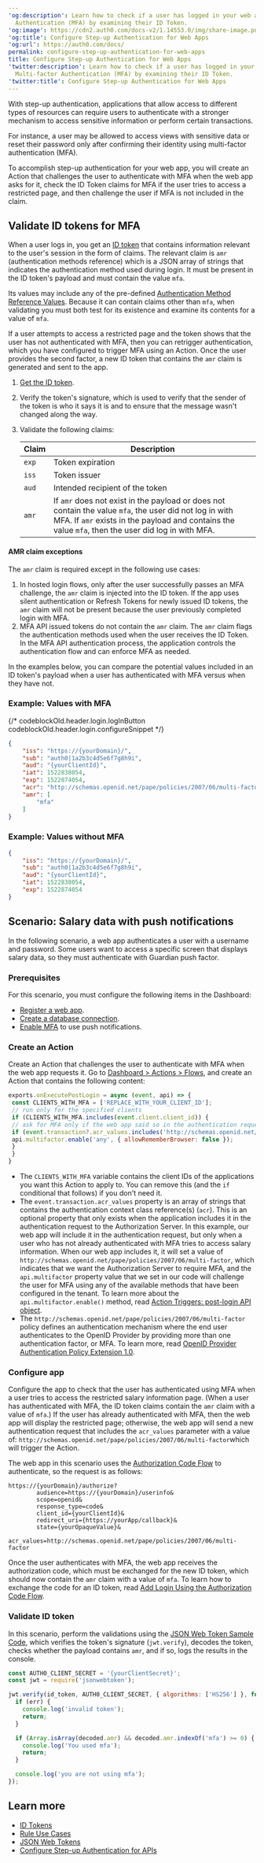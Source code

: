 ---
'og:description': Learn how to check if a user has logged in your web app with Multi-factor
  Authentication (MFA) by examining their ID Token.
'og:image': https://cdn2.auth0.com/docs-v2/1.14553.0/img/share-image.png
'og:title': Configure Step-up Authentication for Web Apps
'og:url': https://auth0.com/docs/
permalink: configure-step-up-authentication-for-web-apps
title: Configure Step-up Authentication for Web Apps
'twitter:description': Learn how to check if a user has logged in your web app with
  Multi-factor Authentication (MFA) by examining their ID Token.
'twitter:title': Configure Step-up Authentication for Web Apps
---
With step-up authentication, applications that allow access to different types of resources can require users to authenticate with a stronger mechanism to access sensitive information or perform certain transactions.

For instance, a user may be allowed to access views with sensitive data or reset their password only after confirming their identity using <Tooltip tip="Multi-factor authentication (MFA): User authentication process that uses a factor in addition to username and password such as a code via SMS." cta="View Glossary" href="/docs/glossary?term=multi-factor+authentication">multi-factor authentication</Tooltip> (MFA).

To accomplish step-up authentication for your web app, you will create an Action that challenges the user to authenticate with MFA when the web app asks for it, check the <Tooltip tip="ID Token: Credential meant for the client itself, rather than for accessing a resource." cta="View Glossary" href="/docs/glossary?term=ID+Token">ID Token</Tooltip> claims for MFA if the user tries to access a restricted page, and then challenge the user if MFA is not included in the claim.

## Validate ID tokens for MFA

When a user logs in, you get an [ID token](/docs/secure/tokens/id-tokens/get-id-tokens) that contains information relevant to the user's session in the form of claims. The relevant claim is `amr` (authentication methods reference) which is a JSON array of strings that indicates the authentication method used during login. It must be present in the ID token's payload and must contain the value `mfa`.

Its values may include any of the pre-defined [Authentication Method Reference Values](https://tools.ietf.org/html/rfc8176). Because it can contain claims other than `mfa`, when validating you must both test for its existence and examine its contents for a value of `mfa`.

If a user attempts to access a restricted page and the token shows that the user has not authenticated with MFA, then you can retrigger authentication, which you have configured to trigger MFA using an Action. Once the user provides the second factor, a new ID token that contains the `amr` claim is generated and sent to the app.

1. [Get the ID token](/docs/secure/tokens/id-tokens/get-id-tokens).
2. Verify the token's signature, which is used to verify that the sender of the token is who it says it is and to ensure that the message wasn't changed along the way.
3. Validate the following claims:

    <table class="table"><thead>
    <tr>
    <th>Claim</th>
    <th>Description</th>
    </tr>
    </thead>
    <tbody>
    <tr>
    <td><code>exp</code></td>
    <td>Token expiration</td>
    </tr>
    <tr>
    <td><code>iss</code></td>
    <td>Token issuer</td>
    </tr>
    <tr>
    <td><code>aud</code></td>
    <td>Intended recipient of the token</td>
    </tr>
    <tr>
    <td><code>amr</code></td>
    <td>If <code>amr</code> does not exist in the payload or does not contain the value <code>mfa</code>, the user did not log in with MFA. If <code>amr</code> exists in the payload and contains the value <code>mfa</code>, then the user did log in with MFA.</td>
    </tr>
    </tbody>
    </table>

#### AMR claim exceptions

The `amr` claim is required except in the following use cases:

1. In hosted login flows, only after the user successfully passes an MFA challenge, the `amr` claim is injected into the ID token. If the app uses silent authentication or Refresh Tokens for newly issued ID tokens, the `amr` claim will not be present because the user previously completed login with MFA.
2. MFA API issued tokens do not contain the `amr` claim. The `amr` claim flags the authentication methods used when the user receives the ID Token. In the MFA API authentication process, the application controls the authentication flow and can enforce MFA as needed.

In the examples below, you can compare the potential values included in an ID token's payload when a user has authenticated with MFA versus when they have not.

### Example: Values with MFA

{/* codeblockOld.header.login.logInButton codeblockOld.header.login.configureSnippet */}


```json lines
{
    "iss": "https://{yourDomain}/",
    "sub": "auth0|1a2b3c4d5e6f7g8h9i",
    "aud": "{yourClientId}",
    "iat": 1522838054,
    "exp": 1522874054,
    "acr": "http://schemas.openid.net/pape/policies/2007/06/multi-factor",
    "amr": [
        "mfa"
    ]
}
```






### Example: Values without MFA

```json lines
{
    "iss": "https://{yourDomain}/",
    "sub": "auth0|1a2b3c4d5e6f7g8h9i",
    "aud": "{yourClientId}",
    "iat": 1522838054,
    "exp": 1522874054
}
```






## Scenario: Salary data with push notifications

In the following scenario, a web app authenticates a user with a username and password. Some users want to access a specific screen that displays salary data, so they must authenticate with Guardian push factor.

### Prerequisites

For this scenario, you must configure the following items in the Dashboard:

* [Register a web app](/docs/get-started/auth0-overview/create-applications/regular-web-apps).
* [Create a database connection](https://manage.auth0.com/#/connections/database).
* [Enable MFA](/docs/secure/multi-factor-authentication/enable-mfa) to use push notifications.

### Create an Action

Create an Action that challenges the user to authenticate with MFA when the web app requests it. Go to [Dashboard > Actions > Flows](https://manage.auth0.com/#/actions/flows), and create an Action that contains the following content:

```js lines
exports.onExecutePostLogin = async (event, api) => {
 const CLIENTS_WITH_MFA = ['REPLACE_WITH_YOUR_CLIENT_ID'];
 // run only for the specified clients
 if (CLIENTS_WITH_MFA.includes(event.client.client_id)) {
 // ask for MFA only if the web app said so in the authentication request
 if (event.transaction?.acr_values.includes('http://schemas.openid.net/pape/policies/2007/06/multi-factor')) {
 api.multifactor.enable('any', { allowRememberBrowser: false });
 }
 }
}
```






* The `CLIENTS_WITH_MFA` variable contains the <Tooltip tip="Client ID: Identification value given to your registered resource from Auth0." cta="View Glossary" href="/docs/glossary?term=client+IDs">client IDs</Tooltip> of the applications you want this Action to apply to. You can remove this (and the `if` conditional that follows) if you don't need it.
* The `event.transaction.acr_values` property is an array of strings that contains the authentication context class reference(s) (`acr`). This is an optional property that only exists when the application includes it in the authentication request to the <Tooltip tip="Authorization Server: Centralized server that contributes to defining the boundaries of a user’s access. For example, your authorization server can control the data, tasks, and features available to a user." cta="View Glossary" href="/docs/glossary?term=Authorization+Server">Authorization Server</Tooltip>. In this example, our web app will include it in the authentication request, but only when a user who has not already authenticated with MFA tries to access salary information. When our web app includes it, it will set a value of `http://schemas.openid.net/pape/policies/2007/06/multi-factor`, which indicates that we want the Authorization Server to require MFA, and the `api.multifactor` property value that we set in our code will challenge the user for MFA using any of the available methods that have been configured in the tenant. To learn more about the `api.multifactor.enable()` method, read [Action Triggers: post-login API object](/docs/customize/actions/explore-triggers/password-reset-triggers/post-challenge-trigger/post-challenge-api-object).
* The `http://schemas.openid.net/pape/policies/2007/06/multi-factor` policy defines an authentication mechanism where the end user authenticates to the <Tooltip tip="OpenID: Open standard for authentication that allows applications to verify users' identities without collecting and storing login information." cta="View Glossary" href="/docs/glossary?term=OpenID">OpenID</Tooltip> Provider by providing more than one authentication factor, or MFA. To learn more, read [OpenID Provider Authentication Policy Extension 1.0](https://openid.net/specs/openid-provider-authentication-policy-extension-1_0.html).

### Configure app

Configure the app to check that the user has authenticated using MFA when a user tries to access the restricted salary information page. (When a user has authenticated with MFA, the ID token claims contain the `amr` claim with a value of `mfa`.) If the user has already authenticated with MFA, then the web app will display the restricted page; otherwise, the web app will send a new authentication request that includes the `acr_values` parameter with a value of:
`http://schemas.openid.net/pape/policies/2007/06/multi-factor`which will trigger the Action.

The web app in this scenario uses the [Authorization Code Flow](/docs/get-started/authentication-and-authorization-flow/authorization-code-flow) to authenticate, so the request is as follows:

```http lines
https://{yourDomain}/authorize?
        audience=https://{yourDomain}/userinfo&
        scope=openid&
        response_type=code&
        client_id={yourClientId}&
        redirect_uri={https://yourApp/callback}&
        state={yourOpaqueValue}&
        acr_values=http://schemas.openid.net/pape/policies/2007/06/multi-factor
```






Once the user authenticates with MFA, the web app receives the authorization code, which must be exchanged for the new ID token, which should now contain the `amr` claim with a value of `mfa`. To learn how to exchange the code for an ID token, read [Add Login Using the Authorization Code Flow](/docs/get-started/authentication-and-authorization-flow/authorization-code-flow/add-login-auth-code-flow).

### Validate ID token

In this scenario, perform the validations using the [JSON Web Token Sample Code](https://github.com/auth0/node-jsonwebtoken), which verifies the token's signature (`jwt.verify`), decodes the token, checks whether the payload contains `amr`, and if so, logs the results in the console.

```javascript lines
const AUTH0_CLIENT_SECRET = '{yourClientSecret}';
const jwt = require('jsonwebtoken');

jwt.verify(id_token, AUTH0_CLIENT_SECRET, { algorithms: ['HS256'] }, function(err, decoded) {
  if (err) {
    console.log('invalid token');
    return;
  }

  if (Array.isArray(decoded.amr) && decoded.amr.indexOf('mfa') >= 0) {
    console.log('You used mfa');
    return;
  }

  console.log('you are not using mfa');
});
```






## Learn more

* [ID Tokens](/docs/secure/tokens/id-tokens)
* [Rule Use Cases](/docs/customize/rules/use-cases)
* [JSON Web Tokens](/docs/secure/tokens/json-web-tokens)
* [Configure Step-up Authentication for APIs](/docs/secure/multi-factor-authentication/step-up-authentication/configure-step-up-authentication-for-apis)